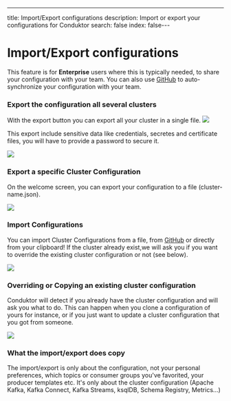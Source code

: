 ---
title: Import/Export configurations
description: Import or export your configurations for Conduktor
search: false
index: false---

# Import/Export configurations

This feature is for **Enterprise** users where this is typically needed, to share your configuration with your team.
You can also use [GitHub](/desktop/kafka-cluster-connection/import-export/github-enterprise) to auto-synchronize your configuration with your team.

### Export the configuration all several clusters

With the export button you can export all your cluster in a single file.
![](../../assets/config/import-export/blur-export.png)

This export include sensitive data like credentials, secretes and certificate files, you will have to provide a password to secure it.

![](../../assets/config/import-export/password.png)

### Export a specific Cluster Configuration

On the welcome screen, you can export your configuration to a file \(cluster-name.json\).

![](../../assets/config/import-export/1-export.png)

### Import Configurations

You can import Cluster Configurations from a file, from [GitHub](/desktop/kafka-cluster-connection/import-export/github-enterprise) or directly from your clipboard!
If the cluster already exist,we will ask you if you want to override the existing cluster configuration or not \(see below\).

![](../../assets/config/import-export/2-import.png)

### Overriding or Copying an existing cluster configuration

Conduktor will detect if you already have the cluster configuration and will ask you what to do. This can happen when you clone a configuration of yours for instance, or if you just want to update a cluster configuration that you got from someone.

![](../../assets/config/import-export/3-override.png)

### What the import/export does copy

The import/export is only about the configuration, not your personal preferences, which topics or consumer groups you've favorited, your producer templates etc. It's only about the cluster configuration \(Apache Kafka, Kafka Connect, Kafka Streams, ksqlDB, Schema Registry, Metrics...\)
